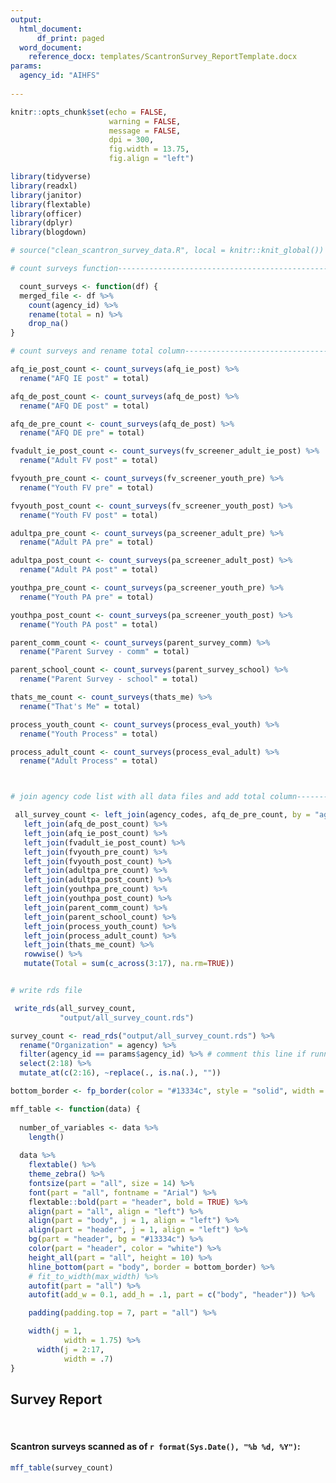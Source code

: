 ```yaml
---
output:
  html_document:
      df_print: paged
  word_document:
    reference_docx: templates/ScantronSurvey_ReportTemplate.docx
params:
  agency_id: "AIHFS"
      
---
```


```r
knitr::opts_chunk$set(echo = FALSE,
                      warning = FALSE,
                      message = FALSE,
                      dpi = 300,
                      fig.width = 13.75,
                      fig.align = "left")
```


```r
library(tidyverse)
library(readxl)
library(janitor)
library(flextable)
library(officer)
library(dplyr)
library(blogdown)

```

```r
# source("clean_scantron_survey_data.R", local = knitr::knit_global())
```

```r
# count surveys function----------------------------------------------------------

  count_surveys <- function(df) {
  merged_file <- df %>%
    count(agency_id) %>%
    rename(total = n) %>%
    drop_na()
}
```

```r
# count surveys and rename total column--------------------------------------------

afq_ie_post_count <- count_surveys(afq_ie_post) %>%
  rename("AFQ IE post" = total)

afq_de_post_count <- count_surveys(afq_de_post) %>%
  rename("AFQ DE post" = total)

afq_de_pre_count <- count_surveys(afq_de_post) %>%
  rename("AFQ DE pre" = total)

fvadult_ie_post_count <- count_surveys(fv_screener_adult_ie_post) %>%
  rename("Adult FV post" = total)

fvyouth_pre_count <- count_surveys(fv_screener_youth_pre) %>%
  rename("Youth FV pre" = total)

fvyouth_post_count <- count_surveys(fv_screener_youth_post) %>%
  rename("Youth FV post" = total)

adultpa_pre_count <- count_surveys(pa_screener_adult_pre) %>%
  rename("Adult PA pre" = total)

adultpa_post_count <- count_surveys(pa_screener_adult_post) %>%
  rename("Adult PA post" = total)

youthpa_pre_count <- count_surveys(pa_screener_youth_pre) %>%
  rename("Youth PA pre" = total)

youthpa_post_count <- count_surveys(pa_screener_youth_post) %>%
  rename("Youth PA post" = total)

parent_comm_count <- count_surveys(parent_survey_comm) %>%
  rename("Parent Survey - comm" = total)

parent_school_count <- count_surveys(parent_survey_school) %>%
  rename("Parent Survey - school" = total)

thats_me_count <- count_surveys(thats_me) %>%
  rename("That's Me" = total)

process_youth_count <- count_surveys(process_eval_youth) %>%
  rename("Youth Process" = total)

process_adult_count <- count_surveys(process_eval_adult) %>%
  rename("Adult Process" = total)



# join agency code list with all data files and add total column------------------------

 all_survey_count <- left_join(agency_codes, afq_de_pre_count, by = "agency_id") %>%
   left_join(afq_de_post_count) %>%
   left_join(afq_ie_post_count) %>%
   left_join(fvadult_ie_post_count) %>%
   left_join(fvyouth_pre_count) %>%
   left_join(fvyouth_post_count) %>%
   left_join(adultpa_pre_count) %>%
   left_join(adultpa_post_count) %>%
   left_join(youthpa_pre_count) %>%
   left_join(youthpa_post_count) %>%
   left_join(parent_comm_count) %>%
   left_join(parent_school_count) %>%
   left_join(process_youth_count) %>%
   left_join(process_adult_count) %>%
   left_join(thats_me_count) %>%
   rowwise() %>%
   mutate(Total = sum(c_across(3:17), na.rm=TRUE))


# write rds file

 write_rds(all_survey_count,
           "output/all_survey_count.rds")
```


```r

survey_count <- read_rds("output/all_survey_count.rds") %>%
  rename("Organization" = agency) %>%
  filter(agency_id == params$agency_id) %>% # comment this line if running rmarkdown rpt over all orgs
  select(2:18) %>%
  mutate_at(c(2:16), ~replace(., is.na(.), ""))

```

```r
bottom_border <- fp_border(color = "#13334c", style = "solid", width = 2)

mff_table <- function(data) {
  
  number_of_variables <- data %>% 
    length()
  
  data %>% 
    flextable() %>%
    theme_zebra() %>% 
    fontsize(part = "all", size = 14) %>%
    font(part = "all", fontname = "Arial") %>%
    flextable::bold(part = "header", bold = TRUE) %>%
    align(part = "all", align = "left") %>% 
    align(part = "body", j = 1, align = "left") %>% 
    align(part = "header", j = 1, align = "left") %>%
    bg(part = "header", bg = "#13334c") %>%
    color(part = "header", color = "white") %>%
    height_all(part = "all", height = 10) %>%
    hline_bottom(part = "body", border = bottom_border) %>%
    # fit_to_width(max_width) %>% 
    autofit(part = "all") %>%
    autofit(add_w = 0.1, add_h = .1, part = c("body", "header")) %>%

    padding(padding.top = 7, part = "all") %>%

    width(j = 1,
            width = 1.75) %>%
      width(j = 2:17,
            width = .7) 
}
```
## Survey Report  

\     

#### Scantron surveys scanned as of `r format(Sys.Date(), "%b %d, %Y")`:   

```r
mff_table(survey_count) 
```


